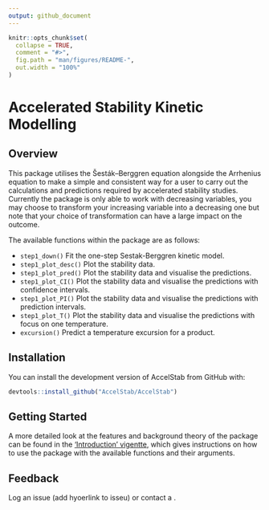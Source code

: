 ```yaml
---
output: github_document
---
```


<!-- README.md is generated from README.Rmd. Please edit that file -->

```r
knitr::opts_chunk$set(
  collapse = TRUE,
  comment = "#>",
  fig.path = "man/figures/README-",
  out.width = "100%"
)
```

# Accelerated Stability Kinetic Modelling

<!-- badges: start -->
<!-- badges: end -->
## Overview
This package utilises the Šesták–Berggren equation alongside the Arrhenius equation to make a simple and consistent way for a user to carry out the calculations and predictions required by accelerated stability studies. Currently the package is only able to work with decreasing variables, you may choose to transform your increasing variable into a decreasing one but note that your choice of transformation can have a large impact on the outcome.

The available functions within the package are as follows:

* `step1_down()` Fit the one-step Sestak-Berggren kinetic model.
* `step1_plot_desc()` Plot the stability data.
* `step1_plot_pred()` Plot the stability data and visualise the predictions.
* `step1_plot_CI()` Plot the stability data and visualise the predictions with confidence intervals.
* `step1_plot_PI()` Plot the stability data and visualise the predictions with prediction intervals. 
* `step1_plot_T()` Plot the stability data and visualise the predictions with focus on one temperature.
* `excursion()` Predict a temperature excursion for a product.

## Installation
You can install the development version of AccelStab from GitHub with:

``` r
devtools::install_github("AccelStab/AccelStab")
```

## Getting Started
A more detailed look at the features and background theory of the package can be found in the ['Introduction' vigentte](https://github.com/AccelStab/AccelStab/blob/main/vignettes/Introduction.Rmd), which gives instructions on how to use the package with the available functions and their arguments.

## Feedback
Log an issue (add hyoerlink to isseu) or contact a .
